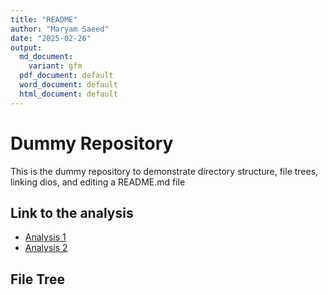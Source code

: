---
title: "README"
author: "Maryam Saeed"
date: "2025-02-26"
output:
  md_document:
    variant: gfm
  pdf_document: default
  word_document: default
  html_document: default
---

# Dummy Repository

This is the dummy repository to demonstrate directory structure, file trees, linking dios,
and editing a README.md file




## Link to the analysis

- [Analysis 1](01_Analysis/01_Script.md)
- [Analysis 2](02_Analysis/02_Script.md)

## File Tree